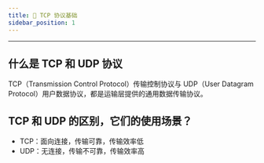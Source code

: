 ```yaml
---
title: 🧣 TCP 协议基础
sidebar_position: 1
---
```


----

## 什么是 TCP 和 UDP 协议

TCP（Transmission Control Protocol）传输控制协议与 UDP（User Datagram Protocol）用户数据协议，都是运输层提供的通用数据传输协议。

## TCP 和 UDP 的区别，它们的使用场景？

- TCP：面向连接，传输可靠，传输效率低
- UDP：无连接，传输不可靠，传输效率高
